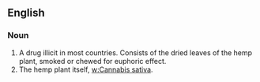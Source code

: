 ==English==
===Noun===
#A drug illicit in most countries. Consists of the dried leaves of the hemp plant, smoked or chewed for euphoric effect.
#The hemp plant itself, [[w:Cannabis sativa]].